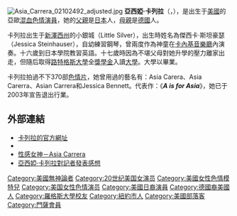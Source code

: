 {{Adult bio
| name            = 亞西婭·卡列拉
| gender          = female
| image           = [[File:Asia_Carrera_iafd.jpg|220px]]
| caption         = 2003年的亞西婭·卡列拉
| birth           = {{birth date and age|mf=yes|1973|8|6}}
| location        = {{US}}[[紐約|紐約]]
| birthname       = Jessica Steinhauser
| spouse          = 
| death           = 
| height          = {{height|ft=5|in=8.5}}
| weight          = {{convert|128|lb|kg}}
| measurements    = 36C-26-36
| measureispenis  = no
| shoe size       = 
| eye color       = 
| hair color      = 
| skin color      = 
| blood           = 
| ethnicity       = [[日裔美國人|日本人]]、[[德裔美國人|德國人]]
| alias           = Asia Carera <br /> Asia Carerra <br /> Asian Carrera <br /> Jessica Bennett
| orientation     = 
| number of films = 
| homepage        = http://www.asiacarrera.com/
| iafd            = AsiaC
| egafd           = 
| bgafd           = 
| imdb            = 0006562
| afdb            = 8
| eurobabeindex   = 
| spelling        = US <!-- for color instead of colour -->
}}
[[File:Asia_Carrera_02102492_adjusted.jpg|thumb]]
'''亞西婭·卡列拉'''（'''{{lang-en|Asia Carrera}}'''，{{bd|1973年|8月6日}}），是出生于[[美國|美國]]的亞歐[[混血|混血]][[色情演員|色情演員]]，她的[[父親|父親]]是[[日本|日本]]人，[[母親|母親]]是[[德國|德國]]人。

卡列拉出生于[[新澤西州|新澤西州]]的小銀城（Little Silver），出生時姓名為傑西卡·斯坦豪瑟（Jessica Steinhauser），自幼練習鋼琴，曾兩度作為神童在[[卡內基音樂廳|卡內基音樂廳]]內演奏。十六歲到日本學院教習英語。十七歲時因為不堪父母對她升學的壓力離家出走，但隨后取得[[路特格斯大學|路特格斯大學]]全[[獎學金|獎學金]]入讀[[大學|大學]]。大學以畢業。

卡列拉拍過不下370部[[色情片|色情片]]，她曾用過的藝名有：Asia Carera、Asia Carerra、Asian Carrera和Jessica Bennett。代表作：《'''''A is for Asia'''''》，她已于2003年宣告退出行業。

== 外部連結 ==
* [http://www.asiacarrera.com/ 卡列拉的官方網址] {{Wayback|url=http://www.asiacarrera.com/ |date=20201101135724 }}
* {{imdb name|name=亞西婭·卡列拉（Asia Carrera）|id=0006562}}
* [http://www.megabitchgoddess.com/  性感女神－Asia Carrera <!-- pour Unreal Tournament-->] {{Wayback|url=http://www.megabitchgoddess.com/ |date=20180323163441 }}
* [https://web.archive.org/web/20071118113456/http://www.giantrobot.com/issues/issue14/asia/index.html 亞西婭·卡列拉對記者發表感想]

{{Commonscat|Asia Carrera|亞西婭·卡列拉}}

{{DEFAULTSORT:Carrera, Asia}}

[[Category:美國無神論者|Category:美國無神論者]]
[[Category:20世纪美国女演员|Category:20世纪美国女演员]]
[[Category:美國女性色情模特兒|Category:美國女性色情模特兒]]
[[Category:美国女性色情演员|Category:美国女性色情演员]]
[[Category:美國日裔演員|Category:美國日裔演員]]
[[Category:德國裔美國人|Category:德國裔美國人]]
[[Category:羅格斯大學校友|Category:羅格斯大學校友]]
[[Category:紐約市人|Category:紐約市人]]
[[Category:美國部落客|Category:美國部落客]]
[[Category:門薩會員|Category:門薩會員]]